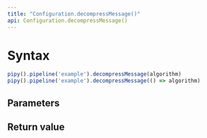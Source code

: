 ```yaml
---
title: "Configuration.decompressMessage()"
api: Configuration.decompressMessage()
---
```


# Syntax

``` js
pipy().pipeline('example').decompressMessage(algorithm)
pipy().pipeline('example').decompressMessage(() => algorithm)
```

## Parameters

<Parameters/>

## Return value

<ReturnValue/>
